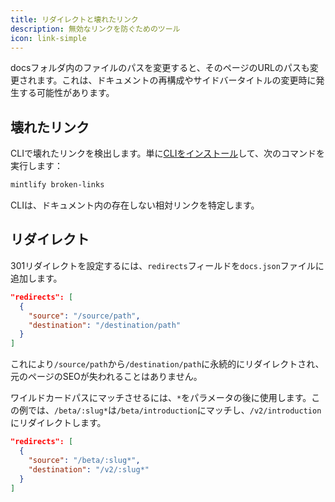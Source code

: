 ```yaml
---
title: リダイレクトと壊れたリンク
description: 無効なリンクを防ぐためのツール
icon: link-simple
---
```


docsフォルダ内のファイルのパスを変更すると、そのページのURLのパスも変更されます。これは、ドキュメントの再構成やサイドバータイトルの変更時に発生する可能性があります。

## 壊れたリンク

CLIで壊れたリンクを検出します。単に[CLIをインストール](/development)して、次のコマンドを実行します：

```bash
mintlify broken-links
```

CLIは、ドキュメント内の存在しない相対リンクを特定します。

## リダイレクト

301リダイレクトを設定するには、`redirects`フィールドを`docs.json`ファイルに追加します。

```json
"redirects": [
  {
    "source": "/source/path",
    "destination": "/destination/path"
  }
]
```

これにより`/source/path`から`/destination/path`に永続的にリダイレクトされ、元のページのSEOが失われることはありません。

ワイルドカードパスにマッチさせるには、`*`をパラメータの後に使用します。この例では、`/beta/:slug*`は`/beta/introduction`にマッチし、`/v2/introduction`にリダイレクトします。

```json
"redirects": [
  {
    "source": "/beta/:slug*",
    "destination": "/v2/:slug*"
  }
]
```
